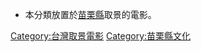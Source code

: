 *本分類放置於[[苗栗縣|苗栗縣]]取景的電影。
{{臺灣行政區劃分類導航|取景電影}}

[[Category:台灣取景電影|Category:台灣取景電影]]
[[Category:苗栗縣文化|Category:苗栗縣文化]]